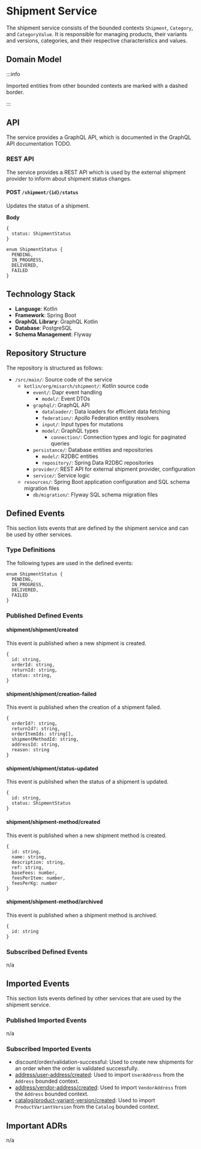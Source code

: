 
# Shipment Service

The shipment service consists of the bounded contexts `Shipment`, `Category`, and `CategoryValue`.
It is responsible for managing products, their variants and versions, categories, and their respective characteristics and values.

## Domain Model

<CustomImage path="/renderedDiagrams/shipmentDomainModel" width="1400" height="450.375" />

:::info

Imported entities from other bounded contexts are marked with a dashed border.

:::

## API

The service provides a GraphQL API, which is documented in the GraphQL API documentation TODO.

### REST API

The service provides a REST API which is used by the external shipment provider to inform about shipment status changes.

#### POST `/shipment/{id}/status`

Updates the status of a shipment.

**Body**

```tsx
{
  status: ShipmentStatus
}

enum ShipmentStatus {
  PENDING,
  IN_PROGRESS,
  DELIVERED,
  FAILED
}
```

## Technology Stack

- **Language**: Kotlin
- **Framework**: Spring Boot
- **GraphQL Library**: GraphQL Kotlin
- **Database**: PostgreSQL
- **Schema Management**: Flyway

## Repository Structure

The repository is structured as follows:

<div className="repository-structure" >

- `/src/main/`: Source code of the service
  - `kotlin/org/misarch/shipment/`: Kotlin source code
    - `event/`: Dapr event handling
      - `model/`: Event DTOs
    - `graphql/`: GraphQL API
      - `dataloader/`: Data loaders for efficient data fetching
      - `federation/`: Apollo Federation entitiy resolvers
      - `input/`: Input types for mutations
      - `model/`: GraphQL types
        - `connection/`: Connection types and logic for paginated queries
    - `persistance/`: Database entities and repositories
      - `model/`: R2DBC entities
      - `repository/`: Spring Data R2DBC repositories
    - `provider/`: REST API for external shipment provider, configuration
    - `service/`: Service logic
  - `resources/`: Spring Boot application configuration and SQL schema migration files
    - `db/migration/`: Flyway SQL schema migration files

</div>

## Defined Events

This section lists events that are defined by the shipment service and can be used by other services.

### Type Definitions

The following types are used in the defined events:

```tsx
enum ShipmentStatus {
  PENDING,
  IN_PROGRESS,
  DELIVERED,
  FAILED
}
```

### Published Defined Events

#### shipment/shipment/created

This event is published when a new shipment is created.

```tsx
{
  id: string,
  orderId: string,
  returnId: string,
  status: string,
}
```

#### shipment/shipment/creation-failed

This event is published when the creation of a shipment failed.

```tsx
{
  orderId?: string,
  returnId?: string,
  orderItemIds: string[],
  shipmentMethodId: string,
  addressId: string,
  reason: string
}
```

#### shipment/shipment/status-updated

This event is published when the status of a shipment is updated.

```tsx
{
  id: string,
  status: ShipmentStatus
}
```

#### shipment/shipment-method/created

This event is published when a new shipment method is created.

```tsx
{
  id: string,
  name: string,
  description: string,
  ref: string,
  baseFees: number,
  feesPerItem: number,
  feesPerKg: number
}
```

#### shipment/shipment-method/archived

This event is published when a shipment method is archived.

```tsx
{
  id: string
}
```

### Subscribed Defined Events

n/a

## Imported Events

This section lists events defined by other services that are used by the shipment service.

### Published Imported Events

n/a

### Subscribed Imported Events

- discount/order/validation-successful: Used to create new shipments for an order when the order is validated successfully.
- [address/user-address/created](/docs/docs/dev-manuals/services/address#addressuser-addresscreated): Used to import `UserAddress` from the `Address` bounded context.
- [address/vendor-address/created](/docs/docs/dev-manuals/services/address#addressvendor-addresscreated): Used to import `VendorAddress` from the `Address` bounded context.
- [catalog/product-variant-version/created](/docs/docs/dev-manuals/services/catalog#catalogproduct-variant-versioncreated): Used to import `ProductVariantVersion` from the `Catalog` bounded context.

## Important ADRs

n/a
